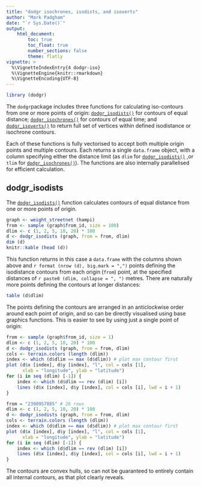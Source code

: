 ```yaml
---
title: "dodgr isochrones, isodists, and isoverts"
author: "Mark Padgham"
date: "`r Sys.Date()`"
output: 
    html_document:
        toc: true
        toc_float: true
        number_sections: false
        theme: flatly
vignette: >
  %\VignetteIndexEntry{4 dodgr-iso}
  %\VignetteEngine{knitr::rmarkdown}
  %\VignetteEncoding{UTF-8}
---
```


```r
library (dodgr)
```

The `dodgr`package includes three functions for calculating iso-contours from
one or more points of origin:
[`dodgr_isodists()`](https://atfutures.github.io/dodgr/reference/dodgr_isodists.html)
for contours of equal distance;
[`dodgr_isochrones()`](https://atfutures.github.io/dodgr/reference/dodgr_isochrones.html)
for contours of equal time; and
[`dodgr_isoverts()`](https://atfutures.github.io/dodgr/reference/dodgr_isoverts.html)
to return full set of vertices within defined isodistance or isochrone contours.

Each of these functions is fully vectorised to accept both multiple origin
points and multiple contours. Each returns a single `data.frame` object, with
a column specifying either the distance limit (as `dlim` for 
[`dodgr_isodists()`](https://atfutures.github.io/dodgr/reference/dodgr_isodists.html)
,or `tlim` for 
[`dodgr_isochrones()`](https://atfutures.github.io/dodgr/reference/dodgr_isochrones.html)).
The functions are also internally parallelised for efficient calculation.

## dodgr_isodists

The 
[`dodgr_isodists()`](https://atfutures.github.io/dodgr/reference/dodgr_isodists.html)
function calculates contours of equal distance from one or more points of origin.
```r
graph <- weight_streetnet (hampi)
from <- sample (graph$from_id, size = 100)
dlim <- c (1, 2, 5, 10, 20) * 100
d <- dodgr_isodists (graph, from = from, dlim)
dim (d)
knitr::kable (head (d))
```

This function returns in this case a `data.frame` with the columns shown above
and `r format (nrow (d), big.mark = ",")` points defining the isodistance
contours from each origin (`from`) point, at the specified distances of 
`r paste0 (dlim, collapse = ", ")` metres. There are naturally more points
defining the contours at longer distances:
```r
table (d$dlim)
```
The points defining the contours are arranged in an anticlockwise order around
each point of origin, and so can be directly visualised using base graphics
functions. This is easier to see by using just a single point of origin:

```r
from <- sample (graph$from_id, size = 1)
dlim <- c (1, 2, 5, 10, 20) * 100
d <- dodgr_isodists (graph, from = from, dlim)
cols <- terrain.colors (length (dlim))
index <- which (d$dlim == max (d$dlim)) # plot max contour first
plot (d$x [index], d$y [index], "l", col = cols [1],
      xlab = "longitude", ylab = "latitude")
for (i in seq (dlim) [-1]) {
    index <- which (d$dlim == rev (dlim) [i])
    lines (d$x [index], d$y [index], col = cols [i], lwd = i + 1)
}
```
```r
from = "2398957885" # 26 rows
dlim <- c (1, 2, 5, 10, 20) * 100
d <- dodgr_isodists (graph, from = from, dlim)
cols <- terrain.colors (length (dlim))
index <- which (d$dlim == max (d$dlim)) # plot max contour first
plot (d$x [index], d$y [index], "l", col = cols [1],
      xlab = "longitude", ylab = "latitude")
for (i in seq (dlim) [-1]) {
    index <- which (d$dlim == rev (dlim) [i])
    lines (d$x [index], d$y [index], col = cols [i], lwd = i + 1)
}
```

The contours are convex hulls, so can not be guaranteed to entirely contain all
internal contours, as that plot clearly reveals.




